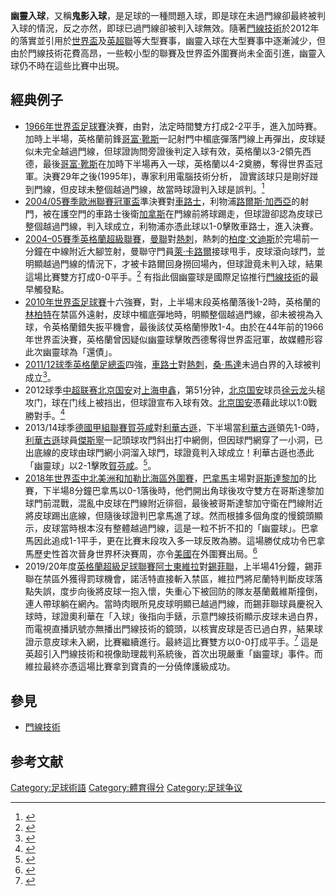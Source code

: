 '''幽靈入球'''，又稱'''鬼影入球'''，是足球的一種問題入球，即是球在未過門線卻最終被判入球的情況，反之亦然，即球已過門線卻被判入球無效。隨著[[門線技術|門線技術]]於2012年的落實並引用於[[世界盃足球賽|世界盃]]及[[英超聯|英超聯]]等大型賽事，幽靈入球在大型賽事中逐漸減少，但由於門線技術花費高昂，一些較小型的聯賽及世界盃外圍賽尚未全面引進，幽靈入球仍不時在這些比賽中出現。

==經典例子==
*[[1966年世界盃足球賽|1966年世界盃足球賽]]決賽，由{{nft|英格蘭}}對{{nft|西德}}，法定時間雙方打成2-2平手，進入加時賽。加時上半場，英格蘭前鋒[[哥富·靴斯|哥富·靴斯]]一記射門中楣底彈落門線上再彈出，皮球疑似未完全越過門線，但球證詢問旁證後判定入球有效，英格蘭以3-2領先西德，最後[[哥富·靴斯|哥富·靴斯]]在加時下半場再入一球，英格蘭以4-2奠勝，奪得世界盃冠軍。決賽29年之後(1995年)，專家利用電腦技術分析， 證實該球只是剛好踫到門線，但皮球未整個越過門線，故當時球證判入球是誤判。<ref>{{Cite web |url=https://www.youtube.com/watch?v=hlJXCOc3S0s |title=破解1966年世界盃問題球 |accessdate=2015-05-21 |archive-date=2016-03-22 |archive-url=https://web.archive.org/web/20160322212757/https://www.youtube.com/watch?v=hlJXCOc3S0s |dead-url=no }}</ref>
*[[2004/05賽季歐洲聯賽冠軍盃|2004/05賽季歐洲聯賽冠軍盃]]準決賽{{fc|利物浦}}對[[車路士|車路士]]，利物浦[[路爾斯·加西亞|路爾斯·加西亞]]的射門，被在護空門的車路士後衛[[加拿斯|加拿斯]]在門線前將球踢走，但球證卻認為皮球已整個越過門線，判入球成立，利物浦亦憑此球以1-0擊敗車路士，進入決賽。
*[[2004–05賽季英格蘭超級聯賽|2004–05賽季英格蘭超級聯賽]]，[[曼聯|曼聯]]對[[熱刺|熱刺]]，熱刺的[[柏度·文迪斯|柏度·文迪斯]]於完場前一分鐘在中線附近大腳笠射，曼聯守門員[[萊·卡路爾|萊·卡路爾]]接球甩手，皮球滾向球門，並明顯越過門線的情況下，才被卡路爾回身撈回場內，但球證竟未判入球，結果這場比賽雙方打成0-0平手。<ref>{{cite news |url=http://news.bbc.co.uk/sport1/hi/football/4143131.stm |title=Linesman defends disallowed goal |work=BBC Sport |publisher=BBC |date=5 January 2005 |accessdate=11 July 2007 |archive-date=2006-02-05 |archive-url=https://web.archive.org/web/20060205130444/http://news.bbc.co.uk/sport1/hi/football/4143131.stm |dead-url=no }}</ref> 有指此個幽靈球是國際足協推行[[門線技術|門線技術]]的最早觸發點。
*[[2010年世界盃足球賽|2010年世界盃足球賽]]十六強賽，{{nft|英格蘭}}對{{nft|德國}}，上半場末段英格蘭落後1-2時，英格蘭的[[林柏特|林柏特]]在禁區外遠射，皮球中楣底彈地時，明顯整個越過門線，卻未被視為入球，令英格蘭錯失扳平機會，最後該仗英格蘭慘敗1-4。由於在44年前的1966年世界盃決賽，英格蘭曾因疑似幽靈球擊敗西德奪得世界盃冠軍，故媒體形容此次幽靈球為「還債」。
*[[2011/12球季英格蘭足總盃|2011/12球季英格蘭足總盃]]四強，[[車路士|車路士]]對[[熱刺|熱刺]]，[[桑·馬達|桑·馬達]]未過白界的入球被判成立<ref>{{cite news|first=Amy|last=Oliver|url=http://www.dailymail.co.uk/news/article-2130388/FA-Cup-controversy-Chelsea-beat-Spurs-goal-was.html|title=Is this the greatest Wembley refereeing blunder since 1966? FA Cup controversy as official helps Chelsea beat Spurs with goal that never was|work=Daily Mail|date=16 April 2012|accessdate=2015-04-06|archive-date=2015-04-13|archive-url=https://web.archive.org/web/20150413164725/http://www.dailymail.co.uk/news/article-2130388/FA-Cup-controversy-Chelsea-beat-Spurs-goal-was.html|dead-url=no}}</ref>。
*2012球季[[中超联赛|中超联赛]][[北京国安|北京国安]]对[[上海申鑫|上海申鑫]]，第51分钟，[[北京国安|北京国安]]球员[[徐云龙|徐云龙]]头槌攻门，球在门线上被挡出，但球證宣布入球有效。[[北京国安|北京国安]]憑藉此球以1:0戰勝對手。<ref>{{cite news|title=徐云龙头槌进球造门线悬案 国安1-0申鑫|url=http://www.jiaodong.net/news/system/2012/04/28/011539784.shtml|accessdate=2022-01-20|archive-date=2022-01-20|archive-url=https://web.archive.org/web/20220120045620/http://www.jiaodong.net/news/system/2012/04/28/011539784.shtml}}</ref>
*2013/14球季[[德國甲組聯賽|德國甲組聯賽]][[賀芬咸|賀芬咸]]對[[利華古遜|利華古遜]]，下半場當[[利華古遜|利華古遜]]領先1-0時，[[利華古遜|利華古遜]]球員[[傑斯寧|傑斯寧]]一記頭球攻門斜出打中網側，但因球門網穿了一小洞，已出底線的皮球由球門網小洞溜入球門，球證竟判入球成立！利華古遜也憑此「幽靈球」以2-1擊敗[[賀芬咸|賀芬咸]]。<ref>{{cite web|last1=Honigstein|first1=Raphael|title=Bayer Leverkusen 'ghost goal' could prompt Germany to draw the line|url=http://www.theguardian.com/football/blog/2013/oct/21/bayer-leverkusen-ghost-goal|website=the guardian|accessdate=7 July 2014|archive-date=2015-04-12|archive-url=https://web.archive.org/web/20150412152348/http://www.theguardian.com/football/blog/2013/oct/21/bayer-leverkusen-ghost-goal|dead-url=no}}</ref>。
* [[2018年國際足總世界盃外圍賽_–_中北美洲及加勒比海區第五圈|2018年世界盃中北美洲和加勒比海區外圍賽]]，[[巴拿馬國家足球隊|巴拿馬]]主場對[[哥斯達黎加國家足球隊|哥斯達黎加]]的比賽，下半場8分鐘巴拿馬以0-1落後時，他們開出角球後攻守雙方在哥斯達黎加球門前混戰，混亂中皮球在門線附近徘徊，最後被哥斯達黎加守衛在門線附近將皮球踢出底線，但隨後球證判巴拿馬進了球。然而根據多個角度的慢鏡頭顯示，皮球當時根本沒有整體越過門線，這是一粒不折不扣的「幽靈球」。巴拿馬因此追成1-1平手，更在比賽末段攻入多一球反敗為勝。這場勝仗成功令巴拿馬歷史性首次晉身世界杯決賽周，亦令[[美國國家足球隊|美國]]在外圍賽出局。<ref>{{Cite web |url=http://m.soccer.sina.com.hk/news/article/8001847/6772/20171011 |title=【冤枉判決？】美國無緣世界盃要「多謝」球證 |accessdate=2017-12-04 |archive-date=2017-12-04 |archive-url=https://web.archive.org/web/20171204223017/http://m.soccer.sina.com.hk/news/article/8001847/6772/20171011 |dead-url=no }}</ref>
* 2019/20年度[[英格蘭超級足球聯賽|英格蘭超級足球聯賽]][[阿士東維拉|阿士東維拉]]對[[錫菲聯足球會|錫菲聯]]，上半場41分鐘，錫菲聯在禁區外獲得罰球機會，諾活特直接斬入禁區，維拉門將尼蘭特判斷皮球落點失誤，度步向後將皮球一抱入懷，失重心下被回防的隊友基蘭戴維斯撞倒，連人帶球躺在網內。當時肉眼所見皮球明顯已越過門線，而錫菲聯球員慶祝入球時，球證奧利華在「入球」後指向手錶，示意門線技術顯示皮球未過白界，而電視直播訊號亦無播出門線技術的鏡頭，以核實皮球是否已過白界，結果球證示意皮球未入網，比賽繼續進行。最終這比賽雙方以0-0打成平手。<ref>{{Cite web |url=https://football.fanpiece.com/cornerflagnews/%E9%96%80%E7%B7%9A%E6%8A%80%E8%A1%93VAR%E7%90%83%E8%AD%89%E9%BD%8A%E5%A4%B1%E9%9D%88-%E9%8C%AB%E8%8F%B2%E8%81%AF%E9%AC%BC%E7%90%83%E6%88%90%E8%8B%B1%E8%B6%85%E5%8F%B2%E4%B8%8A%E6%9C%80%E5%A4%A7%E5%86%A4%E6%A1%88-c1378479.html?feature=hot |title=門線技術VAR球證齊失靈 錫菲聯鬼球成英超史上最大冤案 |accessdate=2020-07-13 |archive-date=2020-07-14 |archive-url=https://web.archive.org/web/20200714145641/https://football.fanpiece.com/cornerflagnews/%E9%96%80%E7%B7%9A%E6%8A%80%E8%A1%93VAR%E7%90%83%E8%AD%89%E9%BD%8A%E5%A4%B1%E9%9D%88%2D%E9%8C%AB%E8%8F%B2%E8%81%AF%E9%AC%BC%E7%90%83%E6%88%90%E8%8B%B1%E8%B6%85%E5%8F%B2%E4%B8%8A%E6%9C%80%E5%A4%A7%E5%86%A4%E6%A1%88-c1378479.html?feature=hot |dead-url=no }}</ref> 這是英超引入門線技術和視像助理裁判系統後，首次出現嚴重「幽靈球」事件。而維拉最終亦憑這場比賽拿到寶貴的一分僥倖護級成功。

==參見==
*[[門線技術|門線技術]]

==参考文献==
{{reflist}}

[[Category:足球術語|Category:足球術語]]
[[Category:體育得分|Category:體育得分]]
[[Category:足球争议|Category:足球争议]]